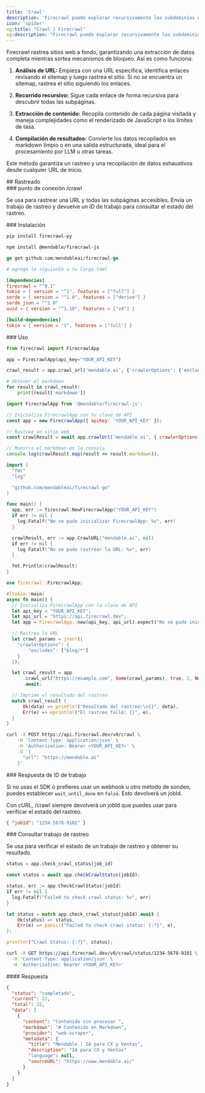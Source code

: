 ```yaml
---
title: 'Crawl'
description: 'Firecrawl puede explorar recursivamente los subdominios de una URL y recopilar su contenido'
icon: 'spider'
og:title: "Crawl | Firecrawl"
og:description: "Firecrawl puede explorar recursivamente los subdominios de una URL y recopilar su contenido"
---
```


Firecrawl rastrea sitios web a fondo, garantizando una extracción de datos completa mientras sortea mecanismos de bloqueo. Así es como funciona:

1. **Análisis de URL:**
   Empieza con una URL específica, identifica enlaces revisando el sitemap y luego rastrea el sitio. Si no se encuentra un sitemap, rastrea el sitio siguiendo los enlaces.

2. **Recorrido recursivo:**
   Sigue cada enlace de forma recursiva para descubrir todas las subpáginas.

3. **Extracción de contenido:**
   Recopila contenido de cada página visitada y maneja complejidades como el renderizado de JavaScript o los límites de tasa.

4. **Compilación de resultados:**
   Convierte los datos recopilados en markdown limpio o en una salida estructurada, ideal para el procesamiento por LLM u otras tareas.

Este método garantiza un rastreo y una recopilación de datos exhaustivos desde cualquier URL de inicio.

<div id="crawling">
  ## Rastreado
</div>

<div id="crawl-endpoint">
  ### punto de conexión /crawl
</div>

Se usa para rastrear una URL y todas las subpáginas accesibles. Envía un trabajo de rastreo y devuelve un ID de trabajo para consultar el estado del rastreo.

<div id="installation">
  ### Instalación
</div>

<CodeGroup>

```bash Python
pip install firecrawl-py
```

```bash JavaScript
npm install @mendable/firecrawl-js
```

```go Go
go get github.com/mendableai/firecrawl-go
```

```toml Rust
# agrega lo siguiente a tu Cargo.toml

[dependencies]
firecrawl = "^0.1"
tokio = { version = "^1", features = ["full"] }
serde = { version = "^1.0", features = ["derive"] }
serde_json = "^1.0"
uuid = { version = "^1.10", features = ["v4"] }

[build-dependencies]
tokio = { version = "1", features = ["full"] }
```

</CodeGroup>

<div id="usage">
  ### Uso
</div>

<CodeGroup>

```python Python
from firecrawl import FirecrawlApp

app = FirecrawlApp(api_key="YOUR_API_KEY")

crawl_result = app.crawl_url('mendable.ai', {'crawlerOptions': {'excludes': ['blog/*']}})

# Obtener el markdown
for result in crawl_result:
    print(result['markdown'])
```

```js JavaScript
import FirecrawlApp from '@mendable/firecrawl-js';

// Inicializa FirecrawlApp con tu clave de API
const app = new FirecrawlApp({ apiKey: 'YOUR_API_KEY' });

// Rastrea un sitio web
const crawlResult = await app.crawlUrl('mendable.ai', { crawlerOptions: { excludes: ['blog/*'] } });

// Muestra el markdown en la consola
console.log(crawlResult.map(result => result.markdown));
```

```go Go
import (
  "fmt"
  "log"

  "github.com/mendableai/firecrawl-go"
)

func main() {
  app, err := firecrawl.NewFirecrawlApp("YOUR_API_KEY")
  if err != nil {
    log.Fatalf("No se pudo inicializar FirecrawlApp: %v", err)
  }

  crawlResult, err := app.CrawlURL("mendable.ai", nil)
  if err != nil {
    log.Fatalf("No se pudo rastrear la URL: %v", err)
  }

  fmt.Println(crawlResult)
}
```

```rust Rust
use firecrawl::FirecrawlApp;

#[tokio::main]
async fn main() {
  // Inicializa FirecrawlApp con la clave de API
  let api_key = "YOUR_API_KEY";
  let api_url = "https://api.firecrawl.dev";
  let app = FirecrawlApp::new(api_key, api_url).expect("No se pudo inicializar FirecrawlApp");

  // Rastrea la URL
  let crawl_params = json!({
    "crawlerOptions": {
        "excludes": ["blog/*"]
    }
  });

  let crawl_result = app
      .crawl_url("https://example.com", Some(crawl_params), true, 2, None)
      .await;

  // Imprime el resultado del rastreo
  match crawl_result {
      Ok(data) => println!("Resultado del rastreo:\n{}", data),
      Err(e) => eprintln!("El rastreo falló: {}", e),
  }
}
```

```bash cURL
curl -X POST https://api.firecrawl.dev/v0/crawl \
    -H 'Content-Type: application/json' \
    -H 'Authorization: Bearer <YOUR_API_KEY>' \
    -d '{
      "url": "https://mendable.ai"
    }'
```

</CodeGroup>

<div id="job-id-response">
  ### Respuesta de ID de trabajo
</div>

Si no usas el SDK o prefieres usar un webhook u otro método de sondeo, puedes establecer `wait_until_done` en `false`.
Esto devolverá un jobId.

Con cURL, /crawl siempre devolverá un jobId que puedes usar para verificar el estado del rastreo.

```json
{ "jobId": "1234-5678-9101" }
```


<div id="check-crawl-job">
  ### Consultar trabajo de rastreo
</div>

Se usa para verificar el estado de un trabajo de rastreo y obtener su resultado.

<CodeGroup>

```python Python
status = app.check_crawl_status(job_id)
```

```js JavaScript
const status = await app.checkCrawlStatus(jobId);
```

```go Go
status, err := app.CheckCrawlStatus(jobId)
if err != nil {
  log.Fatalf("Failed to check crawl status: %v", err)
}
```

```rust Rust
let status = match app.check_crawl_status(jobId).await {
    Ok(status) => status,
    Err(e) => panic!("Failed to check crawl status: {:?}", e),
};

println!("Crawl Status: {:?}", status);
```

```bash cURL
curl -X GET https://api.firecrawl.dev/v0/crawl/status/1234-5678-9101 \
  -H 'Content-Type: application/json' \
  -H 'Authorization: Bearer <YOUR_API_KEY>'
```

</CodeGroup>

<div id="response">
  #### Respuesta
</div>

```json
{
  "status": "completado",
  "current": 22,
  "total": 22,
  "data": [
    {
      "content": "Contenido sin procesar ",
      "markdown": "# Contenido en Markdown",
      "provider": "web-scraper",
      "metadata": {
        "title": "Mendable | IA para CX y Ventas",
        "description": "IA para CX y Ventas"
        "language": null,
        "sourceURL": "https://www.mendable.ai/"
      }
    }
  ]
}
```

